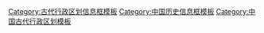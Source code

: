 [[Category:古代行政区划信息框模板|Category:古代行政区划信息框模板]]

[[Category:中国历史信息框模板|Category:中国历史信息框模板]]
[[Category:中国古代行政区划模板|Category:中国古代行政区划模板]]